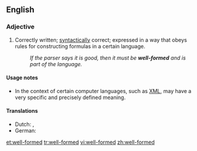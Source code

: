 ==English==

===Adjective===
{{en-adj|head=[[well]]-[[formed]]|-}}

# {{context|linguistics|computing}} Correctly written; [[syntactically]] correct; expressed in a way that obeys rules for constructing formulas in a certain language.
#: ''If the parser says it is good, then it must be '''well-formed''' and is part of the language.''

====Usage notes====
* In the context of certain computer languages, such as [[XML]], {{term||well-formed}} may have a very specific and precisely defined meaning.

====Translations====
{{trans-top|syntactically correct}}
* Dutch: {{t|nl|welgevormd}}, {{t+|nl|goed}} {{t-|nl|gevormd}}
* German: {{t|de|wohlgeformt}}
{{trans-mid}}
{{trans-bottom}}

[[et:well-formed]]
[[tr:well-formed]]
[[vi:well-formed]]
[[zh:well-formed]]